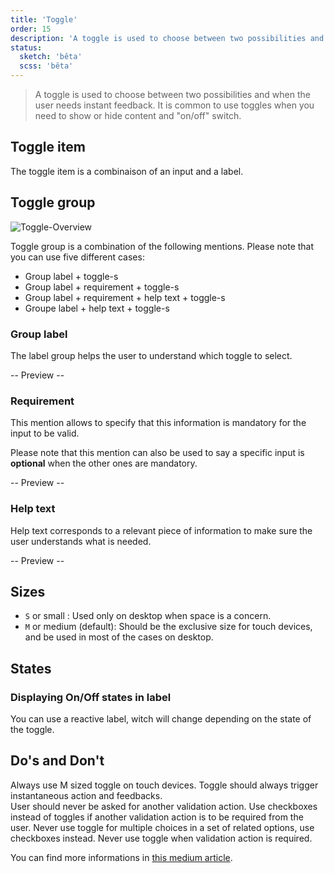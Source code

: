 ```yaml
---
title: 'Toggle'
order: 15
description: 'A toggle is used to choose between two possibilities and when the user needs instant feedback. It is common to use toggles when you need to show or hide content and "on/off" switch'
status:
  sketch: 'bêta'
  scss: 'bêta'
---
```


> A toggle is used to choose between two possibilities and when the user needs instant feedback. It is common to use toggles when you need to show or hide content and "on/off" switch.


## Toggle item

The toggle item is a combinaison of an input and a label.

<Preview path="Toggle-item" nude />


## Toggle group

![Toggle-Overview](Toggle-Overview.png)

Toggle group is a combination of the following mentions. Please note that you can use five different cases:
  - Group label + toggle-s
  - Group label + requirement + toggle-s
  - Group label + requirement + help text + toggle-s
  - Groupe label + help text + toggle-s

### Group label

The label group helps the user to understand which toggle to select.

-- Preview --

### Requirement

This mention allows to specify that this information is mandatory for the input to be valid.

<Highlight theme="tips">

  Please note that this mention can also be used to say a specific input is **optional** when the other ones are mandatory.

</Highlight>

-- Preview --

### Help text

Help text corresponds to a relevant piece of information to make sure the user understands what is needed.

-- Preview --

## Sizes

- `S` or small : Used only on desktop when space is a concern.
- `M` or medium (default): Should be the exclusive size for touch devices, and be used in most of the cases on desktop.

<Preview path="ToggleSizes" nude />

## States

<Preview path="ToggleStates" nude />

### Displaying On/Off states in label

You can use a reactive label, witch will change depending on the state of the toggle.

<Preview path="ToggleStatesLabel" nude />

## Do's and Don't

<HintItem>Always use M sized toggle on touch devices.</HintItem>
<HintItem>
  Toggle should always trigger instantaneous action and feedbacks.
  <br />
  User should never be asked for another validation action.
</HintItem>
<HintItem>
  Use checkboxes instead of toggles if another validation action is to be
  required from the user.
</HintItem>
<HintItem dont>
  Never use toggle for multiple choices in a set of related options, use
  checkboxes instead.
</HintItem>
<HintItem dont>Never use toggle when validation action is required.</HintItem>

<Highlight theme="tips" title="Good to know">

  You can find more informations in [this medium article](https://uxplanet.org/checkbox-vs-toggle-switch-7fc6e83f10b8).

</Highlight>
